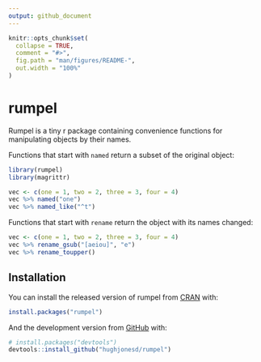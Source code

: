 ```yaml
---
output: github_document
---
```


<!-- README.md is generated from README.Rmd. Please edit that file -->

```r
knitr::opts_chunk$set(
  collapse = TRUE,
  comment = "#>",
  fig.path = "man/figures/README-",
  out.width = "100%"
)
```

# rumpel

<!-- badges: start -->
<!-- badges: end -->

Rumpel is a tiny r package containing convenience functions for manipulating
objects by their names. 

Functions that start with `named` return a subset of the original
object:

```r
library(rumpel)
library(magrittr)

vec <- c(one = 1, two = 2, three = 3, four = 4)
vec %>% named("one")
vec %>% named_like("^t")
```

Functions that start with `rename` return the object with its
names changed:

```r
vec <- c(one = 1, two = 2, three = 3, four = 4)
vec %>% rename_gsub("[aeiou]", "e")
vec %>% rename_toupper()
```

## Installation

You can install the released version of rumpel from [CRAN](https://CRAN.R-project.org) with:

``` r
install.packages("rumpel")
```

And the development version from [GitHub](https://github.com/) with:

``` r
# install.packages("devtools")
devtools::install_github("hughjonesd/rumpel")
```
